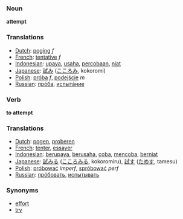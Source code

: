 === Noun ===
'''attempt'''

=== Translations ===
*[[Dutch]]: [[poging]] ''f''
*[[French]]: [[tentative]] ''f''
*[[Indonesian]]: [[upaya]], [[usaha]], [[coba|percobaan]], [[niat]]
*[[Japanese]]: [[試み]] ([[こころみ]], kokoromi)
*[[Polish]]: [[próba]] ''f'', [[podejście]] ''m''
*[[Russian]]: [[прóба]], [[испытáние]]

=== Verb ===
'''to attempt'''

=== Translations ===
*[[Dutch]]: [[pogen]], [[proberen]]
*[[French]]: [[tenter]], [[essayer]]
*[[Indonesian]]: [[upaya|berupaya]], [[usaha|berusaha]], [[coba]], [[coba|mencoba]], [[niat|berniat]]
*[[Japanese]]: [[試みる]] ([[こころみる]], kokoromiru), [[試す]] ([[ためす]], tamesu)
*[[Polish]]: [[próbować]] ''imperf'', [[spróbować]] ''perf''
*[[Russian]]: [[прóбовать]], [[испытывать]]

=== Synonyms ===
*[[effort]]
*[[try]]